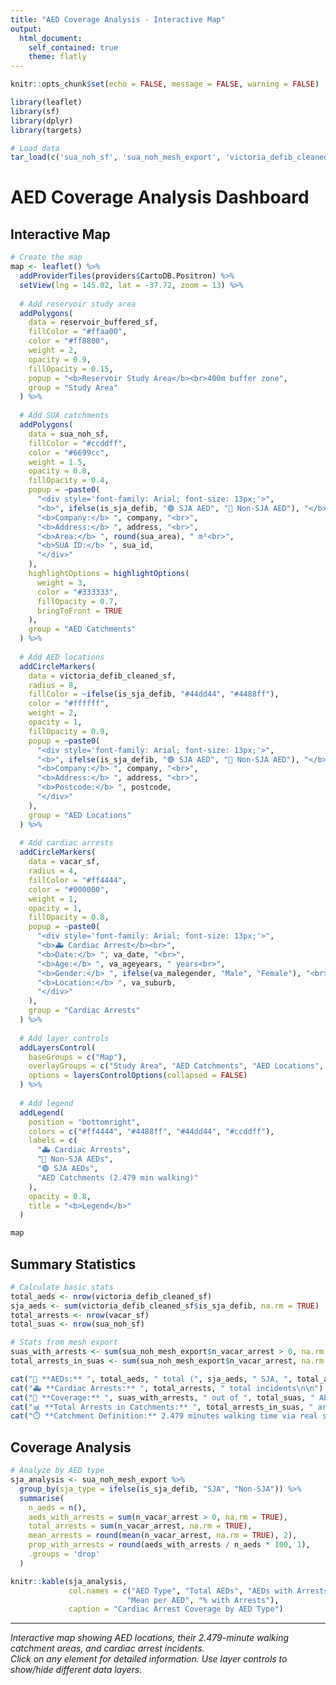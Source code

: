 ```yaml
---
title: "AED Coverage Analysis - Interactive Map"
output: 
  html_document:
    self_contained: true
    theme: flatly
---
```


```r
knitr::opts_chunk$set(echo = FALSE, message = FALSE, warning = FALSE)

library(leaflet)
library(sf)
library(dplyr)
library(targets)

# Load data
tar_load(c('sua_noh_sf', 'sua_noh_mesh_export', 'victoria_defib_cleaned_sf', 'vacar_sf', 'reservoir_buffered_sf'))
```

# AED Coverage Analysis Dashboard

## Interactive Map

```r
# Create the map
map <- leaflet() %>%
  addProviderTiles(providers$CartoDB.Positron) %>%
  setView(lng = 145.02, lat = -37.72, zoom = 13) %>%
  
  # Add reservoir study area
  addPolygons(
    data = reservoir_buffered_sf,
    fillColor = "#ffaa00",
    color = "#ff8800", 
    weight = 2,
    opacity = 0.9,
    fillOpacity = 0.15,
    popup = "<b>Reservoir Study Area</b><br>400m buffer zone",
    group = "Study Area"
  ) %>%
  
  # Add SUA catchments
  addPolygons(
    data = sua_noh_sf,
    fillColor = "#ccddff",
    color = "#6699cc",
    weight = 1.5,
    opacity = 0.8,
    fillOpacity = 0.4,
    popup = ~paste0(
      "<div style='font-family: Arial; font-size: 13px;'>",
      "<b>", ifelse(is_sja_defib, "🟢 SJA AED", "🔵 Non-SJA AED"), "</b><br>",
      "<b>Company:</b> ", company, "<br>",
      "<b>Address:</b> ", address, "<br>",
      "<b>Area:</b> ", round(sua_area), " m²<br>",
      "<b>SUA ID:</b> ", sua_id,
      "</div>"
    ),
    highlightOptions = highlightOptions(
      weight = 3,
      color = "#333333",
      fillOpacity = 0.7,
      bringToFront = TRUE
    ),
    group = "AED Catchments"
  ) %>%
  
  # Add AED locations
  addCircleMarkers(
    data = victoria_defib_cleaned_sf,
    radius = 8,
    fillColor = ~ifelse(is_sja_defib, "#44dd44", "#4488ff"),
    color = "#ffffff",
    weight = 2,
    opacity = 1,
    fillOpacity = 0.9,
    popup = ~paste0(
      "<div style='font-family: Arial; font-size: 13px;'>",
      "<b>", ifelse(is_sja_defib, "🟢 SJA AED", "🔵 Non-SJA AED"), "</b><br>",
      "<b>Company:</b> ", company, "<br>",
      "<b>Address:</b> ", address, "<br>",
      "<b>Postcode:</b> ", postcode,
      "</div>"
    ),
    group = "AED Locations"
  ) %>%
  
  # Add cardiac arrests
  addCircleMarkers(
    data = vacar_sf,
    radius = 4,
    fillColor = "#ff4444",
    color = "#000000",
    weight = 1,
    opacity = 1,
    fillOpacity = 0.8,
    popup = ~paste0(
      "<div style='font-family: Arial; font-size: 13px;'>",
      "<b>🚑 Cardiac Arrest</b><br>",
      "<b>Date:</b> ", va_date, "<br>",
      "<b>Age:</b> ", va_ageyears, " years<br>",
      "<b>Gender:</b> ", ifelse(va_malegender, "Male", "Female"), "<br>",
      "<b>Location:</b> ", va_suburb,
      "</div>"
    ),
    group = "Cardiac Arrests"
  ) %>%
  
  # Add layer controls
  addLayersControl(
    baseGroups = c("Map"),
    overlayGroups = c("Study Area", "AED Catchments", "AED Locations", "Cardiac Arrests"),
    options = layersControlOptions(collapsed = FALSE)
  ) %>%
  
  # Add legend
  addLegend(
    position = "bottomright",
    colors = c("#ff4444", "#4488ff", "#44dd44", "#ccddff"),
    labels = c(
      "🚑 Cardiac Arrests",
      "🔵 Non-SJA AEDs",
      "🟢 SJA AEDs", 
      "AED Catchments (2.479 min walking)"
    ),
    opacity = 0.8,
    title = "<b>Legend</b>"
  )

map
```

## Summary Statistics

```r
# Calculate basic stats
total_aeds <- nrow(victoria_defib_cleaned_sf)
sja_aeds <- sum(victoria_defib_cleaned_sf$is_sja_defib, na.rm = TRUE)
total_arrests <- nrow(vacar_sf)
total_suas <- nrow(sua_noh_sf)

# Stats from mesh export
suas_with_arrests <- sum(sua_noh_mesh_export$n_vacar_arrest > 0, na.rm = TRUE)
total_arrests_in_suas <- sum(sua_noh_mesh_export$n_vacar_arrest, na.rm = TRUE)

cat("📍 **AEDs:** ", total_aeds, " total (", sja_aeds, " SJA, ", total_aeds - sja_aeds, " Non-SJA)\n\n")
cat("🚑 **Cardiac Arrests:** ", total_arrests, " total incidents\n\n")
cat("🎯 **Coverage:** ", suas_with_arrests, " out of ", total_suas, " AED catchments contain cardiac arrests\n\n")
cat("📊 **Total Arrests in Catchments:** ", total_arrests_in_suas, " arrests captured\n\n")
cat("⏱️ **Catchment Definition:** 2.479 minutes walking time via real street networks (OSRM)\n\n")
```

## Coverage Analysis

```r
# Analyze by AED type
sja_analysis <- sua_noh_mesh_export %>%
  group_by(sja_type = ifelse(is_sja_defib, "SJA", "Non-SJA")) %>%
  summarise(
    n_aeds = n(),
    aeds_with_arrests = sum(n_vacar_arrest > 0, na.rm = TRUE),
    total_arrests = sum(n_vacar_arrest, na.rm = TRUE),
    mean_arrests = round(mean(n_vacar_arrest, na.rm = TRUE), 2),
    prop_with_arrests = round(aeds_with_arrests / n_aeds * 100, 1),
    .groups = 'drop'
  )

knitr::kable(sja_analysis, 
             col.names = c("AED Type", "Total AEDs", "AEDs with Arrests", "Total Arrests", 
                          "Mean per AED", "% with Arrests"),
             caption = "Cardiac Arrest Coverage by AED Type")
```

---

*Interactive map showing AED locations, their 2.479-minute walking catchment areas, and cardiac arrest incidents.*  
*Click on any element for detailed information. Use layer controls to show/hide different data layers.*